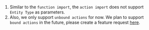 1. Similar to the `function import`, the `action import` does not support `Entity Type` as parameters.
2. Also, we only support `unbound actions` for now.
   We plan to support `bound actions` in the future, please create a feature request [here](https://github.com/SAP/cloud-sdk-js/issues/new?assignees=&labels=feature+request&template=feature_request.md&title=).
